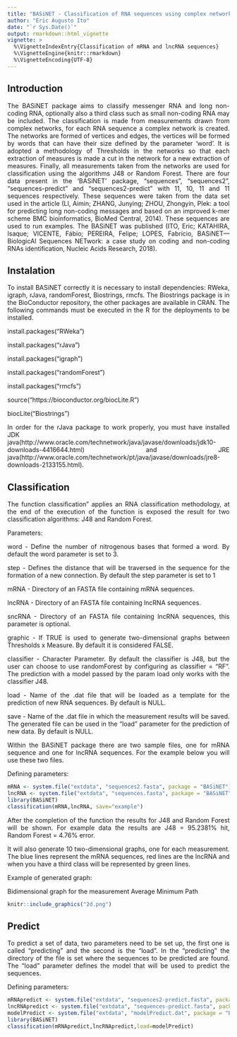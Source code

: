 ```yaml
---
title: "BASiNET - Classification of RNA sequences using complex network theory"
author: "Eric Augusto Ito"
date: "`r Sys.Date()`"
output: rmarkdown::html_vignette
vignette: >
  %\VignetteIndexEntry{Classification of mRNA and lncRNA sequences}
  %\VignetteEngine{knitr::rmarkdown}
  %\VignetteEncoding{UTF-8}
---
```


## Introduction
<div style="text-align: justify">
The BASiNET package aims to classify messenger RNA and long non-coding RNA, optionally also a third class such as small non-coding RNA may be included. The classification is made from measurements drawn from complex networks, for each RNA sequence a complex network is created. The networks are formed of vertices and edges, the vertices will be formed by words that can have their size defined by the parameter 'word'. It is adopted a methodology of Thresholds in the networks so that each extraction of measures is made a cut in the network for a new extraction of measures. Finally, all measurements taken from the networks are used for classification using the algorithms J48 or Random Forest. There are four data present in the 'BASiNET' package, "sequences", "sequences2", "sequences-predict" and "sequences2-predict" with 11, 10, 11 and 11 sequences respectively. These sequences were taken from the data set used in the article (LI, Aimin; ZHANG, Junying; ZHOU, Zhongyin, Plek: a tool for predicting long non-coding messages and based on an improved k-mer scheme BMC bioinformatics, BioMed Central, 2014). These sequences are used to run examples. The BASiNET was published (ITO, Eric; KATAHIRA, Isaque; VICENTE, Fábio; PEREIRA, Felipe; LOPES, Fabrício, BASiNET—BiologicAl Sequences NETwork: a case study on coding and non-coding RNAs identification, Nucleic Acids Research, 2018).
</div>

## Instalation
<div style="text-align: justify">
To install BASiNET correctly it is necessary to install dependencies: RWeka, igraph, rJava, randomForest, Biostrings, rmcfs. The Biostrings package is in the BioConductor repository, the other packages are available in CRAN. The following commands must be executed in the R for the deployments to be installed.

install.packages("RWeka")

install.packages("rJava")

install.packages("igraph")

install.packages("randomForest")

install.packages("rmcfs")

source("https://bioconductor.org/biocLite.R")

biocLite("Biostrings")

In order for the rJava package to work properly, you must have installed JDK java(http://www.oracle.com/technetwork/java/javase/downloads/jdk10-downloads-4416644.html) and JRE java(http://www.oracle.com/technetwork/pt/java/javase/downloads/jre8-downloads-2133155.html). 

</div>

## Classification
<div style="text-align: justify">
The function classification" applies an RNA classification methodology, at the end of the execution of the function is exposed the result for two classification algorithms: J48 and Random Forest.
</div>
Parameters:
<div style="text-align: justify">
word - Define the number of nitrogenous bases that formed a word. By default the word parameter is set to 3.

step - Defines the distance that will be traversed in the sequence for the formation of a new connection. By default the step parameter is set to 1

mRNA - Directory of an FASTA file containing mRNA sequences.

lncRNA - Directory of an FASTA file containing lncRNA sequences.

sncRNA - Directory of an FASTA file containing lncRNA sequences, this parameter is optional.

graphic - If TRUE is used to generate two-dimensional graphs between Thresholds x Measure. By default it is considered FALSE.

classifier - Character Parameter. By default the classifier is J48, but the user can choose to use randomForest by configuring as classifier = "RF". The prediction with a model passed by the param load only works with the classifier J48.

load - Name of the .dat file that will be loaded as a template for the prediction of new RNA sequences. By default is NULL.

save - Name of the .dat file in which the measurement results will be saved. The generated file can be used in the "load" parameter for the prediction of new data. By default is NULL.

</div>
<div style="text-align: justify">
Within the BASiNET package there are two sample files, one for mRNA sequence and one for lncRNA sequences. For the example below you will use these two files.
</div>
Defining parameters:
```r
mRNA <- system.file("extdata", "sequences2.fasta", package = "BASiNET")
lncRNA <- system.file("extdata", "sequences.fasta", package = "BASiNET")
library(BASiNET)
classification(mRNA,lncRNA, save="example")
```

<div style="text-align: justify">
After the completion of the function the results for J48 and Random Forest will be shown. For example data the results are J48 = 95.2381% hit, Random Forest = 4.76% error.

It will also generate 10 two-dimensional graphs, one for each measurement. The blue lines represent the mRNA sequences, red lines are the lncRNA and when you have a third class will be represented by green lines.
</div>
Example of generated graph:

Bidimensional graph for the measurement Average Minimum Path
```r
knitr::include_graphics("2d.png")
```

## Predict
<div style="text-align: justify">
To predict a set of data, two parameters need to be set up, the first one is called "predicting" and the second is the "load". In the "predicting" the directory of the file is set where the sequences to be predicted are found. The "load" parameter defines the model that will be used to predict the sequences.
</div>
Defining parameters:
```r
mRNApredict <- system.file("extdata", "sequences2-predict.fasta", package = "BASiNET")
lncRNApredict <- system.file("extdata", "sequences-predict.fasta", package = "BASiNET")
modelPredict <- system.file("extdata", "modelPredict.dat", package = "BASiNET")
library(BASiNET)
classification(mRNApredict,lncRNApredict,load=modelPredict)
```
